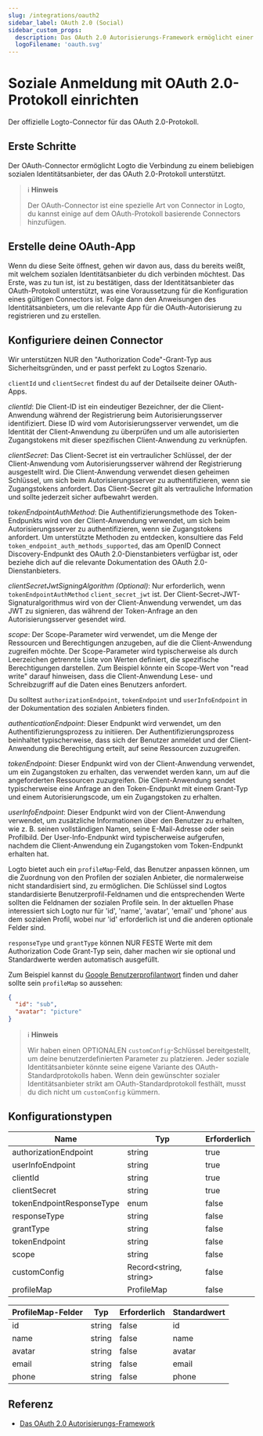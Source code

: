 ```yaml
---
slug: /integrations/oauth2
sidebar_label: OAuth 2.0 (Social)
sidebar_custom_props:
  description: Das OAuth 2.0 Autorisierungs-Framework ermöglicht einer Drittanbieteranwendung den begrenzten Zugriff auf einen HTTP-Dienst.
  logoFilename: 'oauth.svg'
---
```



# Soziale Anmeldung mit OAuth 2.0-Protokoll einrichten

Der offizielle Logto-Connector für das OAuth 2.0-Protokoll.

<GuideTip />

## Erste Schritte

Der OAuth-Connector ermöglicht Logto die Verbindung zu einem beliebigen sozialen Identitätsanbieter, der das OAuth 2.0-Protokoll unterstützt.

> ℹ️ **Hinweis**
>
> Der OAuth-Connector ist eine spezielle Art von Connector in Logto, du kannst einige auf dem OAuth-Protokoll basierende Connectors hinzufügen.

## Erstelle deine OAuth-App

Wenn du diese Seite öffnest, gehen wir davon aus, dass du bereits weißt, mit welchem sozialen Identitätsanbieter du dich verbinden möchtest. Das Erste, was zu tun ist, ist zu bestätigen, dass der Identitätsanbieter das OAuth-Protokoll unterstützt, was eine Voraussetzung für die Konfiguration eines gültigen Connectors ist. Folge dann den Anweisungen des Identitätsanbieters, um die relevante App für die OAuth-Autorisierung zu registrieren und zu erstellen.

## Konfiguriere deinen Connector

Wir unterstützen NUR den "Authorization Code"-Grant-Typ aus Sicherheitsgründen, und er passt perfekt zu Logtos Szenario.

`clientId` und `clientSecret` findest du auf der Detailseite deiner OAuth-Apps.

_clientId_: Die Client-ID ist ein eindeutiger Bezeichner, der die Client-Anwendung während der Registrierung beim Autorisierungsserver identifiziert. Diese ID wird vom Autorisierungsserver verwendet, um die Identität der Client-Anwendung zu überprüfen und um alle autorisierten Zugangstokens mit dieser spezifischen Client-Anwendung zu verknüpfen.

_clientSecret_: Das Client-Secret ist ein vertraulicher Schlüssel, der der Client-Anwendung vom Autorisierungsserver während der Registrierung ausgestellt wird. Die Client-Anwendung verwendet diesen geheimen Schlüssel, um sich beim Autorisierungsserver zu authentifizieren, wenn sie Zugangstokens anfordert. Das Client-Secret gilt als vertrauliche Information und sollte jederzeit sicher aufbewahrt werden.

_tokenEndpointAuthMethod_: Die Authentifizierungsmethode des Token-Endpunkts wird von der Client-Anwendung verwendet, um sich beim Autorisierungsserver zu authentifizieren, wenn sie Zugangstokens anfordert. Um unterstützte Methoden zu entdecken, konsultiere das Feld `token_endpoint_auth_methods_supported`, das am OpenID Connect Discovery-Endpunkt des OAuth 2.0-Dienstanbieters verfügbar ist, oder beziehe dich auf die relevante Dokumentation des OAuth 2.0-Dienstanbieters.

_clientSecretJwtSigningAlgorithm (Optional)_: Nur erforderlich, wenn `tokenEndpointAuthMethod` `client_secret_jwt` ist. Der Client-Secret-JWT-Signaturalgorithmus wird von der Client-Anwendung verwendet, um das JWT zu signieren, das während der Token-Anfrage an den Autorisierungsserver gesendet wird.

_scope_: Der Scope-Parameter wird verwendet, um die Menge der Ressourcen und Berechtigungen anzugeben, auf die die Client-Anwendung zugreifen möchte. Der Scope-Parameter wird typischerweise als durch Leerzeichen getrennte Liste von Werten definiert, die spezifische Berechtigungen darstellen. Zum Beispiel könnte ein Scope-Wert von "read write" darauf hinweisen, dass die Client-Anwendung Lese- und Schreibzugriff auf die Daten eines Benutzers anfordert.

Du solltest `authorizationEndpoint`, `tokenEndpoint` und `userInfoEndpoint` in der Dokumentation des sozialen Anbieters finden.

_authenticationEndpoint_: Dieser Endpunkt wird verwendet, um den Authentifizierungsprozess zu initiieren. Der Authentifizierungsprozess beinhaltet typischerweise, dass sich der Benutzer anmeldet und der Client-Anwendung die Berechtigung erteilt, auf seine Ressourcen zuzugreifen.

_tokenEndpoint_: Dieser Endpunkt wird von der Client-Anwendung verwendet, um ein Zugangstoken zu erhalten, das verwendet werden kann, um auf die angeforderten Ressourcen zuzugreifen. Die Client-Anwendung sendet typischerweise eine Anfrage an den Token-Endpunkt mit einem Grant-Typ und einem Autorisierungscode, um ein Zugangstoken zu erhalten.

_userInfoEndpoint_: Dieser Endpunkt wird von der Client-Anwendung verwendet, um zusätzliche Informationen über den Benutzer zu erhalten, wie z. B. seinen vollständigen Namen, seine E-Mail-Adresse oder sein Profilbild. Der User-Info-Endpunkt wird typischerweise aufgerufen, nachdem die Client-Anwendung ein Zugangstoken vom Token-Endpunkt erhalten hat.

Logto bietet auch ein `profileMap`-Feld, das Benutzer anpassen können, um die Zuordnung von den Profilen der sozialen Anbieter, die normalerweise nicht standardisiert sind, zu ermöglichen. Die Schlüssel sind Logtos standardisierte Benutzerprofil-Feldnamen und die entsprechenden Werte sollten die Feldnamen der sozialen Profile sein. In der aktuellen Phase interessiert sich Logto nur für 'id', 'name', 'avatar', 'email' und 'phone' aus dem sozialen Profil, wobei nur 'id' erforderlich ist und die anderen optionale Felder sind.

`responseType` und `grantType` können NUR FESTE Werte mit dem Authorization Code Grant-Typ sein, daher machen wir sie optional und Standardwerte werden automatisch ausgefüllt.

Zum Beispiel kannst du [Google Benutzerprofilantwort](https://developers.google.com/identity/openid-connect/openid-connect#an-id-tokens-payload) finden und daher sollte sein `profileMap` so aussehen:

```json
{
  "id": "sub",
  "avatar": "picture"
}
```

> ℹ️ **Hinweis**
>
> Wir haben einen OPTIONALEN `customConfig`-Schlüssel bereitgestellt, um deine benutzerdefinierten Parameter zu platzieren.
> Jeder soziale Identitätsanbieter könnte seine eigene Variante des OAuth-Standardprotokolls haben. Wenn dein gewünschter sozialer Identitätsanbieter strikt am OAuth-Standardprotokoll festhält, musst du dich nicht um `customConfig` kümmern.

## Konfigurationstypen

| Name                      | Typ                     | Erforderlich |
| ------------------------- | ----------------------- | ------------ |
| authorizationEndpoint     | string                  | true         |
| userInfoEndpoint          | string                  | true         |
| clientId                  | string                  | true         |
| clientSecret              | string                  | true         |
| tokenEndpointResponseType | enum                    | false        |
| responseType              | string                  | false        |
| grantType                 | string                  | false        |
| tokenEndpoint             | string                  | false        |
| scope                     | string                  | false        |
| customConfig              | Record\<string, string> | false        |
| profileMap                | ProfileMap              | false        |

| ProfileMap-Felder | Typ    | Erforderlich | Standardwert |
| ----------------- | ------ | ------------ | ------------ |
| id                | string | false        | id           |
| name              | string | false        | name         |
| avatar            | string | false        | avatar       |
| email             | string | false        | email        |
| phone             | string | false        | phone        |

## Referenz

- [Das OAuth 2.0 Autorisierungs-Framework](https://www.rfc-editor.org/rfc/rfc6749)
